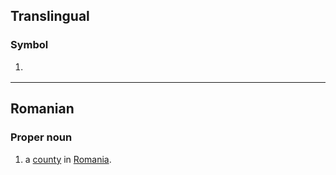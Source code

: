 {{also|Bz|.bz}}
==Translingual==

===Symbol===
{{mul-symbol}}

# {{ISO 3166|1|2|Belize}}
#: {{syn|mul|BLZ|qq1={{w|ISO 3166-1 alpha-3|alpha-3}}}}

{{c|mul|Belize}}

----

==Romanian==

===Proper noun===
{{head|ro|proper noun}}

# {{abbreviation of|ro|Buzău|dot=,}} a [[county]] in [[Romania]].